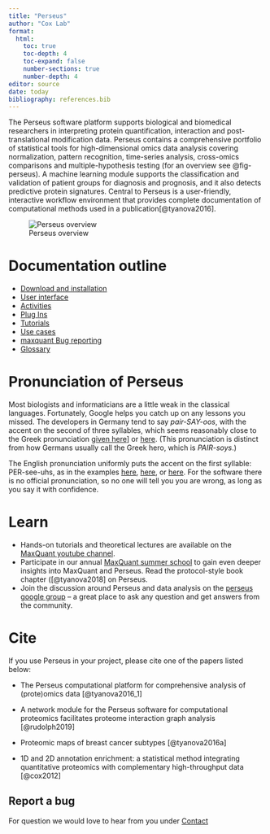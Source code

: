 ```yaml
---
title: "Perseus"
author: "Cox Lab"
format: 
  html:
    toc: true
    toc-depth: 4
    toc-expand: false
    number-sections: true
    number-depth: 4
editor: source
date: today
bibliography: references.bib
---
```


The Perseus software platform supports biological and biomedical researchers in interpreting protein quantification, interaction and post-translational modification data. Perseus contains a comprehensive portfolio of statistical tools for high-dimensional omics data analysis covering normalization, pattern recognition, time-series analysis, cross-omics comparisons and multiple-hypothesis testing (for an overview see @fig-perseus). A machine learning module supports the classification and validation of patient groups for diagnosis and prognosis, and it also detects predictive protein signatures. Central to Perseus is a user-friendly, interactive workflow environment that provides complete documentation of computational methods used in a publication[@tyanova2016].

![Perseus overview](Figures/perseus_figure1.jpg){#fig-perseus}

# Documentation outline

-   [Download and installation](perseus_download_guide.html)
-   [User interface](perseus_user_intereface.html)
-   [Activities](perseus_activities.html)
-   [Plug Ins](docs/perseus_plugins.html)
-   [Tutorials](docs/docs/perseus_tutorials.html)
-   [Use cases](perseus_usecases)
-   [maxquant Bug reporting](https://github.com/cox-labs/CoxLab_Bug_Reporting)
-   [Glossary](docs/Glossary.html)


# Pronunciation of Perseus

Most biologists and informaticians are a little weak in the classical languages. Fortunately, Google helps you catch up on any lessons you missed. The developers in Germany tend to say _pair-SAY-oos_, with the accent on the second of three syllables, which seems reasonably close to the Greek pronunciation [given here](http://www.greek-gods.info/greek-heroes/sounds/perseus_greek.mp3)] or [here](http://www.youtube.com/watch?v=Uhtz6nCGXcM).
(This pronunciation is distinct from how Germans usually call the Greek hero, which is _PAIR-soys_.)

The English pronunciation uniformly puts the accent on the first syllable: PER-see-uhs, as in the examples [here](http://www.oxforddictionaries.com/pronounce/english/Perseus), [here](http://www.greek-gods.info/greek-heroes/sounds/perseus_english.mp3), or [here](http://www.youtube.com/watch?v=Uo96zYcmE0Q). For the software there is no official pronunciation, so no one will tell you you are wrong, as long as you say it with confidence.


# Learn

-   Hands-on tutorials and theoretical lectures are available on the [MaxQuant youtube channel](https://www.youtube.com/channel/UCKYzYTm1cnmc0CFAMhxDO8w).
-   Participate in our annual [MaxQuant summer school](http://summerschool.maxquant.de) to gain even deeper insights into MaxQuant and Perseus. Read the protocol-style book chapter ([@tyanova2018] on Perseus.
-   Join the discussion around Perseus and data analysis on the [perseus google group](https://groups.google.com/g/perseus-list) -- a great place to ask any question and get answers from the community.

# Cite

If you use Perseus in your project, please cite one of the papers listed below:

-   The Perseus computational platform for comprehensive analysis of (prote)omics data [@tyanova2016_1]

-   A network module for the Perseus software for computational proteomics facilitates proteome interaction graph analysis [@rudolph2019]

-   Proteomic maps of breast cancer subtypes [@tyanova2016a]

-   1D and 2D annotation enrichment: a statistical method integrating quantitative proteomics with complementary high-throughput data [@cox2012]

## Report a bug

For question we would love to hear from you under [Contact](contact.html)
